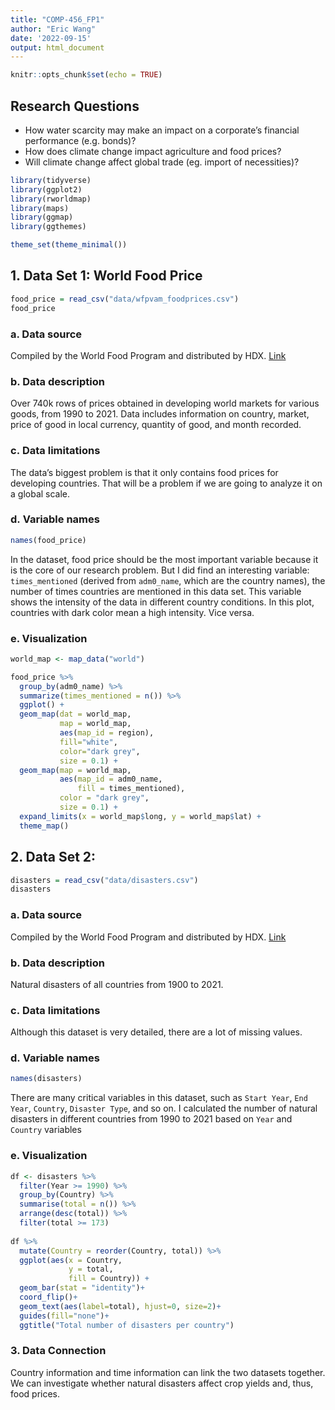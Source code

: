 ```yaml
---
title: "COMP-456_FP1"
author: "Eric Wang"
date: '2022-09-15'
output: html_document
---
```


```r
knitr::opts_chunk$set(echo = TRUE)
```

## Research Questions
+ How water scarcity may make an impact on a corporate’s financial performance (e.g. bonds)? 
+ How does climate change impact agriculture and food prices?
+ Will climate change affect global trade (eg. import of necessities)? 

```r
library(tidyverse)
library(ggplot2)
library(rworldmap)
library(maps)
library(ggmap) 
library(ggthemes)

theme_set(theme_minimal())
```

## 1. Data Set 1: World Food Price

```r
food_price = read_csv("data/wfpvam_foodprices.csv")
food_price
```

### a. Data source
Compiled by the World Food Program and distributed by HDX. [Link](https://www.kaggle.com/datasets/lasaljaywardena/global-food-prices-datasets)

### b. Data description
Over 740k rows of prices obtained in developing world markets for various goods, from 1990 to 2021. Data includes information on country, market, price of good in local currency, quantity of good, and month recorded.

### c. Data limitations 
The data's biggest problem is that it only contains food prices for developing countries. That will be a problem if we are going to analyze it on a global scale.

### d. Variable names
```r
names(food_price)
```

In the dataset, food price should be the most important variable because it is the core of our research problem. But I did find an interesting variable: `times_mentioned` (derived from `adm0_name`, which are the country names), the number of times countries are mentioned in this data set. This variable shows the intensity of the data in different country conditions. In this plot, countries with dark color mean a high intensity. Vice versa.

### e. Visualization
```r
world_map <- map_data("world")

food_price %>% 
  group_by(adm0_name) %>% 
  summarize(times_mentioned = n()) %>% 
  ggplot() +
  geom_map(dat = world_map, 
           map = world_map, 
           aes(map_id = region), 
           fill="white", 
           color="dark grey",
           size = 0.1) +
  geom_map(map = world_map,
           aes(map_id = adm0_name,
               fill = times_mentioned),
           color = "dark grey",
           size = 0.1) +
  expand_limits(x = world_map$long, y = world_map$lat) +
  theme_map()
```

## 2. Data Set 2: 

```r
disasters = read_csv("data/disasters.csv")
disasters
```

### a. Data source
Compiled by the World Food Program and distributed by HDX. [Link](https://www.kaggle.com/datasets/brsdincer/all-natural-disasters-19002021-eosdis)

### b. Data description
Natural disasters of all countries from 1900 to 2021.

### c. Data limitations 
Although this dataset is very detailed, there are a lot of missing values.

### d. Variable names
```r
names(disasters)
```

There are many critical variables in this dataset, such as `Start Year`, `End Year`, `Country`,  `Disaster Type`, and so on. I calculated the number of natural disasters in different countries from 1990 to 2021 based on `Year` and `Country` variables

### e. Visualization
```r
df <- disasters %>%
  filter(Year >= 1990) %>% 
  group_by(Country) %>%
  summarise(total = n()) %>%
  arrange(desc(total)) %>% 
  filter(total >= 173) 
  
df %>%  
  mutate(Country = reorder(Country, total)) %>%
  ggplot(aes(x = Country, 
             y = total, 
             fill = Country)) +
  geom_bar(stat = "identity")+
  coord_flip()+
  geom_text(aes(label=total), hjust=0, size=2)+
  guides(fill="none")+
  ggtitle("Total number of disasters per country")
```

### 3. Data Connection
Country information and time information can link the two datasets together. We can investigate whether natural disasters affect crop yields and, thus, food prices.
